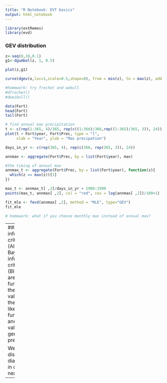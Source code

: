 ```yaml
---
title: "R Notebook: EVT basics"
output: html_notebook
---
```



```r
library(extRemes)
library(evd)

```

### GEV distribution

```r
z<-seq(0,10,0.1)
g1<-dgumbel(z, 1, 0.5)

plot(z,g1)

curve(dgev(x,loc=1,scale=0.5,shape=0), from = min(z), to = max(z), add = TRUE, col = "red")

#homework: try frechet and webull
#dfrechet()
#dweibull()

```

```r
data(Fort)
head(Fort)
tail(Fort)

```



```r
# find annual max precipitation
t <- c(rep(1:365, 4)/365, rep(c((1:366)/366,rep((1:365)/365, 3)), 24))
plot(t + Fort$year, Fort$Prec, type = "l",
     xlab = "Year", ylab = "Max precipation")

days_in_yr <- c(rep(365, 4), rep(c(366, rep(365, 3)), 24))

annmax <- aggregate(Fort$Prec, by = list(Fort$year), max)

#the timing of annual max
annmax_t <- aggregate(Fort$Prec, by = list(Fort$year), function(z){
  which(z == max(z))[1]
})

max_t <- annmax_t[ ,2]/days_in_yr + 1900:1999
points(max_t, annmax[ ,2], col = "red", cex = log(annmax[ ,2])/100+1)

```


```r
fit_mle <- fevd(annmax[ ,2], method = "MLE", type="GEV")
fit_mle

# homework: what if you choose monthly max instead of annual max?

```

---
### Akaike information criterion (AIC) & Bayesian information criterion (BIC)
Both are a function of the max value of the likelihood function and lower values are generally preferred

We will discuss diagnostics in details next time!
---

